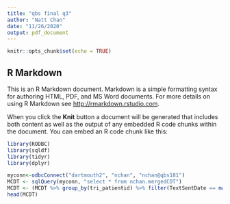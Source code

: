 ```yaml
---
title: "qbs final q3"
author: "Natt Chan"
date: "11/26/2020"
output: pdf_document
---
```


```r
knitr::opts_chunk$set(echo = TRUE)
```

## R Markdown

This is an R Markdown document. Markdown is a simple formatting syntax for authoring HTML, PDF, and MS Word documents. For more details on using R Markdown see <http://rmarkdown.rstudio.com>.

When you click the **Knit** button a document will be generated that includes both content as well as the output of any embedded R code chunks within the document. You can embed an R code chunk like this:

```r
library(RODBC)
library(sqldf)
library(tidyr)
library(dplyr)
```

```r
myconn<-odbcConnect("dartmouth2", "nchan", "nchan@qbs181")
MCDT <- sqlQuery(myconn, "select * from nchan.mergedCDT")
MCDT <- (MCDT %>% group_by(tri_patientid) %>% filter(TextSentDate == max(TextSentDate)) %>% distinct(tri_patientid, .keep_all = T))
head(MCDT)
```
